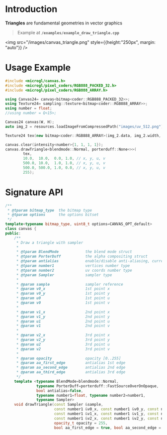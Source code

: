 # Introduction

**Triangles** are fundamental geometries in vector graphics

> Example at **`/examples/example_draw_triangle.cpp`**

<img src="/images/canvas_triangle.png" style={{height:"250px", margin: "auto"}} />

# Usage Example

```cpp
#include <microgl/canvas.h>
#include <microgl/pixel_coders/RGB888_PACKED_32.h>
#include <microgl/pixel_coders/RGB888_ARRAY.h>

using Canvas24= canvas<bitmap<coder::RGB888_PACKED_32>>;
using Texture24= sampling::texture<bitmap<coder::RGB888_ARRAY>>;
using number = float;
//using number = Q<15>;

Canvas24 canvas(W, H);
auto img_2 = resources.loadImageFromCompressedPath("images/uv_512.png");

Texture24 tex(new bitmap<coder::RGB888_ARRAY>(img_2.data, img_2.width, img_2.height));

canvas.clear(intensity<number>{1, 1, 1, 1});
canvas.drawTriangle<blendmode::Normal, porterduff::None<>>(
        tex,
        10.0,  10.0,  0.0, 1.0, // x, y, u, v
        500.0, 10.0,  1.0, 1.0, // x, y, u, v
        500.0, 500.0, 1.0, 0.0, // x, y, u, v
        255);

```

# Signature API

```cpp
/**
 * @tparam bitmap_type  the bitmap type
 * @tparam options      the options bitset
 */
template<typename bitmap_type, uint8_t options=CANVAS_OPT_default>
class canvas {
public:
    /**
     * Draw a triangle with sampler
     *
     * @tparam BlendMode            the blend mode struct
     * @tparam PorterDuff           the alpha compositing struct
     * @tparam antialias            enable/disable anti-aliasing, currently NOT supported
     * @tparam number1              vertices number type
     * @tparam number2              uv coords number type
     * @tparam Sampler              sampler type
     *
     * @param sample                sampler reference
     * @param v0_x                  1st point x
     * @param v0_y                  1st point y
     * @param u0                    1st point u
     * @param v0                    1st point v
     *
     * @param v1_x                  2nd point x
     * @param v1_y                  2nd point y
     * @param u1                    2nd point u
     * @param v1                    2nd point v
     *
     * @param v2_x                  3rd point x
     * @param v2_y                  3rd point y
     * @param u2                    3rd point u
     * @param v2                    3rd point v
     *
     * @param opacity               opacity [0..255]
     * @param aa_first_edge         antialias 1st edge
     * @param aa_second_edge        antialias 2nd edge
     * @param aa_third_edge         antialias 3rd edge
     */
    template <typename BlendMode=blendmode::Normal,
              typename PorterDuff=porterduff::FastSourceOverOnOpaque,
              bool antialias=false, 
              typename number1=float, typename number2=number1, 
              typename Sampler>
    void drawTriangle(const Sampler &sample,
                      const number1 &v0_x, const number1 &v0_y, const number2 &u0, const number2 &v0,
                      const number1 &v1_x, const number1 &v1_y, const number2 &u1, const number2 &v1,
                      const number1 &v2_x, const number1 &v2_y, const number2 &u2, const number2 &v2,
                      opacity_t opacity = 255, 
                      bool aa_first_edge = true, bool aa_second_edge = true, bool aa_third_edge = true);

```

